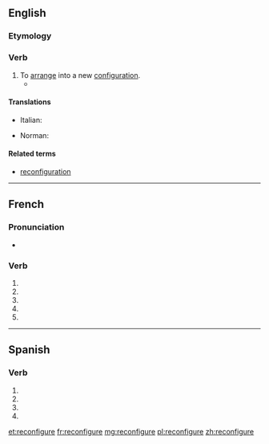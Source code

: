 {{also|reconfiguré}}
==English==

===Etymology===
{{prefix|re|configure|lang=en}}

===Verb===
{{en-verb|reconfigur}}

# To [[arrange]] into a new [[configuration]].
#* {{quote-magazine|date=2013-05-17
|author=George Monbiot|authorlink=George Monbiot
|title=Money just makes the rich suffer
|volume=188|issue=23|page=19
|magazine={{w|The Guardian Weekly}}
|url=http://www.guardian.co.uk/commentisfree/2013/may/06/politics-envy-keenest-rich
|passage=In order to grant the rich these pleasures, the social contract is '''reconfigured'''. The welfare state is dismantled. Essential public services are cut so that the rich may pay less tax.&nbsp;[&hellip;]}}

====Translations====
{{trans-top|arrange in a new configuration}}
* Italian: {{t|it|riconfigurare}}
{{trans-mid}}
* Norman: {{t|nrf|èrconfidguther}}
{{trans-bottom}}

====Related terms====
* [[reconfiguration]]

----

==French==

===Pronunciation===
* {{homophones|lang=fr|reconfigurent|reconfigures}}

===Verb===
{{fr-verb-form}}

# {{inflection of|reconfigurer||1|s|pres|indc|lang=fr}}
# {{inflection of|reconfigurer||3|s|pres|indc|lang=fr}}
# {{inflection of|reconfigurer||1|s|pres|subj|lang=fr}}
# {{inflection of|reconfigurer||3|s|pres|subj|lang=fr}}
# {{inflection of|reconfigurer||2|s|impr|lang=fr}}

----

==Spanish==

===Verb===
{{head|es|verb form}}

# {{es-verb form of|ending=ar|mood=subjunctive|tense=present|pers=1|number=singular|reconfigurar}}
# {{es-verb form of|ending=ar|mood=subjunctive|tense=present|pers=2|formal=yes|number=singular|reconfigurar}}
# {{es-verb form of|ending=ar|mood=subjunctive|tense=present|pers=3|number=singular|reconfigurar}}
# {{es-verb form of|ending=ar|mood=imperative|pers=2|formal=yes|number=singular|reconfigurar}}

[[et:reconfigure]]
[[fr:reconfigure]]
[[mg:reconfigure]]
[[pl:reconfigure]]
[[zh:reconfigure]]